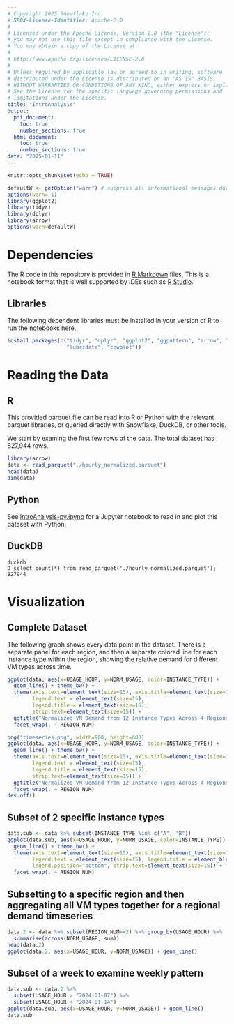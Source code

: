 ```yaml
---
# Copyright 2025 Snowflake Inc. 
# SPDX-License-Identifier: Apache-2.0
#
# Licensed under the Apache License, Version 2.0 (the "License");
# you may not use this file except in compliance with the License.
# You may obtain a copy of the License at
#
# http://www.apache.org/licenses/LICENSE-2.0
#
# Unless required by applicable law or agreed to in writing, software
# distributed under the License is distributed on an "AS IS" BASIS,
# WITHOUT WARRANTIES OR CONDITIONS OF ANY KIND, either express or implied.
# See the License for the specific language governing permissions and
# limitations under the License.
title: "IntroAnalysis"
output:
  pdf_document:
    toc: true
    number_sections: true
  html_document:
    toc: true
    number_sections: true
date: "2025-01-11"
---
```


```r
knitr::opts_chunk$set(echo = TRUE)
```



```r
defaultW <- getOption("warn") # suppress all informational messages during pkg load
options(warn=-1)
library(ggplot2)
library(tidyr)
library(dplyr)
library(arrow)
options(warn=defaultW)
```

# Dependencies

The R code in this repository is provided in [R Markdown](https://rmarkdown.rstudio.com/) files. 
This is a notebook format that is well supported by IDEs such as [R Studio](https://www.rstudio.com).

## Libraries

The following dependent libraries must be installed in your version of R to run the notebooks here.

```r
install.packages(c("tidyr", "dplyr", "ggplot2", "ggpattern", "arrow", "zoo",
                   "lubridate", "cowplot"))
```

# Reading the Data

## R

This provided parquet file can be read into R or Python with the relevant parquet libraries, or queried directly with Snowflake, DuckDB, or other tools.

We start by examing the first few rows of the data.  The total dataset has 827,944 rows.

```r
library(arrow)
data <- read_parquet("./hourly_normalized.parquet")
head(data)
dim(data)
```
## Python

See [IntroAnalysis-py.ipynb](./IntroAnalysis-py.ipynb) for a Jupyter notebook to read in and plot this dataset with Python.

## DuckDB

```
duckdb
D select count(*) from read_parquet('./hourly_normalized.parquet');
827944
```

# Visualization

## Complete Dataset

The following graph shows every data point in the dataset.  There is a separate panel for each region, and then a separate colored line for each instance type within the region, showing the relative demand for different VM types across time.


```r
ggplot(data, aes(x=USAGE_HOUR, y=NORM_USAGE, color=INSTANCE_TYPE)) +
  geom_line() + theme_bw() +
  theme(axis.text=element_text(size=15), axis.title=element_text(size=15),
        legend.text = element_text(size=15),
        legend.title = element_text(size=15),
        strip.text=element_text(size=15)) +
  ggtitle("Normalized VM Demand from 12 Instance Types Across 4 Regions") +
  facet_wrap(. ~ REGION_NUM)
```


```r
png("timeseries.png", width=900, height=600)
ggplot(data, aes(x=USAGE_HOUR, y=NORM_USAGE, color=INSTANCE_TYPE)) +
  geom_line() + theme_bw() +
  theme(axis.text=element_text(size=15), axis.title=element_text(size=15),
        legend.text = element_text(size=15),
        legend.title = element_text(size=15),
        strip.text=element_text(size=15)) +
  ggtitle("Normalized VM Demand from 12 Instance Types Across 4 Regions") +
  facet_wrap(. ~ REGION_NUM)
dev.off()
```


## Subset of 2 specific instance types

```r
data.sub <- data %>% subset(INSTANCE_TYPE %in% c("A", "B"))
ggplot(data.sub, aes(x=USAGE_HOUR, y=NORM_USAGE, color=INSTANCE_TYPE)) +
  geom_line() + theme_bw() +
  theme(axis.text=element_text(size=15), axis.title=element_text(size=15),
        legend.text = element_text(size=15), legend.title = element_blank(),
        legend.position="bottom", strip.text=element_text(size=15)) +
  facet_wrap(. ~ REGION_NUM)
```

## Subsetting to a specific region and then aggregating all VM types together for a regional demand timeseries

```r
data.2 <- data %>% subset(REGION_NUM==2) %>% group_by(USAGE_HOUR) %>%
  summarise(across(NORM_USAGE, sum))
head(data.2)
ggplot(data.2, aes(x=USAGE_HOUR, y=NORM_USAGE)) + geom_line()
```

## Subset of a week to examine weekly pattern

```r
data.sub <- data.2 %>%
  subset(USAGE_HOUR > "2024-01-07") %>%
  subset(USAGE_HOUR < "2024-01-14")
ggplot(data.sub, aes(x=USAGE_HOUR, y=NORM_USAGE)) + geom_line()
data.sub
```


